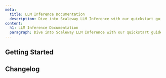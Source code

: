 ```yaml
---
meta:
  title: LLM Inference Documentation
  description: Dive into Scaleway LLM Inference with our quickstart guides, how-tos, tutorials and more.
content:
  h1: LLM Inference Documentation
  paragraph: Dive into Scaleway LLM Inference with our quickstart guides, how-tos, tutorials and more.
---
```


<ProductHeader
   productName="LLM Inference"
   productLogo="ai"
   description="Dive into seamless language processing with our easy-to-use LLM endpoints. Perfect for everything from data analysis to creative tasks, all with clear pricing."
   url="/ai-data/llm-inference/quickstart"
   label="LLM Inference Quickstart"
/>

## Getting Started

<Grid>
    <SummaryCard
        title="Quickstart"
        icon="rocket"
        description="Learn how to create, connect to, and delete an LLM endpoint in a few steps."
        label="View Quickstart"
        url="/ai-data/llm-inference/quickstart/"
    />
    <SummaryCard
        title="Concepts"
        icon="information-circle-outline"
        description="Core concepts that give you a better understanding of Scaleway LLM Inference."
        label="View Concepts"
        url="/ai-data/llm-inference/concepts/"
    />
    <SummaryCard
        title="How-tos"
        icon="help-circle-outline"
        description="Check our guides about creating and managing LLM endpoints."
        label="View How-tos"
        url="/ai-data/llm-inference/how-to/"
    />
    <SummaryCard
        title="Additional content"
        icon="book-open-outline"
        description="Guides to help you choose an LLM endpoint, understand pricing and advanced configuration."
        label="View additional content"
        url="/ai-data/llm-inference/reference-content/"
    />
</Grid>

<ClickableBanner
    productLogo="cli"
    title="LLM Inference API"
    description="Learn how to create and manage your Scaleway LLM endpoints through the API."
    url="https://www.scaleway.com/en/developers/api/to-be-defined/"
    label="Go to LLM Inference API"
/>

## Changelog

<ChangelogList
    productName="llm-inference"
    numberOfChanges={3}
/>
